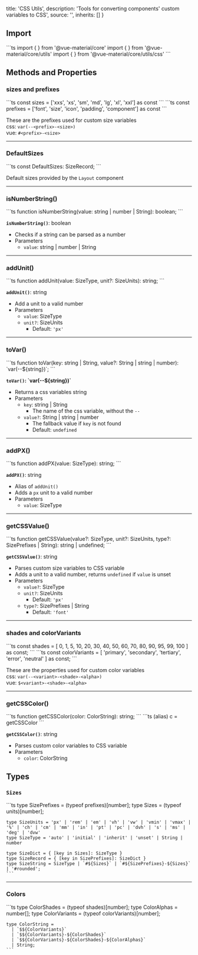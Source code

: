 
  title: 'CSS Utils',
  description: 'Tools for converting components\' custom variables to CSS',
  source: '',
  inherits: []
}

## Import

<Preview>
  <CodeHighlight>
    ```ts
    import { <fn> } from '@vue-material/core'
    import { <fn> } from '@vue-material/core/utils'
    import { <fn> } from '@vue-material/core/utils/css'
    ```
  </CodeHighlight>
</Preview>

## Methods and Properties

### sizes and prefixes

<Preview>
  <CodeHighlight>
    ```ts
    const sizes = ['xxs', 'xs', 'sm', 'md', 'lg', 'xl', 'xxl'] as const
    ```
  </CodeHighlight>
    <CodeHighlight>
    ```ts
    const prefixes = ['font', 'size', 'icon', 'padding', 'component'] as const
    ```
  </CodeHighlight>
</Preview>

These are the prefixes used for custom size variables\
css: `var(--<prefix>-<size>)`\
vue: `#<prefix>-<size>`

---

### DefaultSizes

<Preview>
  <CodeHighlight>
    ```ts
    const DefaultSizes: SizeRecord;
    ```
  </CodeHighlight>
</Preview>

Default sizes provided by the `Layout` component

---

### isNumberString()

<Preview>
  <CodeHighlight>
    ```ts
    function isNumberString(value: string | number | String): boolean;
    ```
  </CodeHighlight>
</Preview>

**`isNumberString()`**: boolean
- Checks if a string can be parsed as a number
- Parameters
  - `value`: string | number | String

---

### addUnit()

<Preview>
  <CodeHighlight>
    ```ts
    function addUnit(value: SizeType, unit?: SizeUnits): string;
    ```
  </CodeHighlight>
</Preview>

**`addUnit()`**: string
- Add a unit to a valid number
- Parameters
  - `value`: SizeType
  - `unit?`: SizeUnits
    - Default: `'px'`

---

### toVar()

<Preview>
  <CodeHighlight>
    ```ts
    function toVar(key: string | String, value?: String | string | number): `var(--${string})`;
    ```
  </CodeHighlight>
</Preview>

**`toVar()`: \`var(--$\{string})\`**
- Returns a css variables string
- Parameters
  - `key`: string | String
    - The name of the css variable, without the `--` 
  - `value?`: String | string | number
    - The fallback value if `key` is not found
    - Default: `undefined`

---

### addPX()

<Preview>
  <CodeHighlight>
    ```ts
    function addPX(value: SizeType): string;
    ```
  </CodeHighlight>
</Preview>

**`addPX()`**: string
- Alias of `addUnit()`
- Adds a `px` unit to a valid number
- Parameters
  - `value`: SizeType

---

### getCSSValue()

<Preview>
  <CodeHighlight>
    ```ts
    function getCSSValue(value?: SizeType, unit?: SizeUnits, type?: SizePrefixes | String): string | undefined;
    ```
  </CodeHighlight>
</Preview>

**`getCSSValue()`**: string
- Parses custom size variables to CSS variable
- Adds a unit to a valid number, returns `undefined` if `value` is unset
- Parameters
  - `value?`: SizeType
  - `unit?`: SizeUnits
    - Default: `'px'`
  - `type?`: SizePrefixes | String
    - Default: `'font'`

---

### shades and colorVariants

<Preview>
  <CodeHighlight>
    ```ts
    const shades = [
      0, 1, 5, 10, 20, 30, 40, 50, 60, 70, 80, 90, 95, 99, 100
    ] as const;
    ```
  </CodeHighlight>
  <CodeHighlight>
    ```ts
    const colorVariants = [
      'primary', 'secondary', 'tertiary', 'error', 'neutral'
    ] as const;
    ```
  </CodeHighlight>
</Preview>

These are the properties used for custom color variables\
css: `var(--<variant>-<shade>-<alpha>)`\
vue: `$<variant>-<shade>-<alpha>`

---

### getCSSColor()

<Preview>
  <CodeHighlight>
    ```ts
    function getCSSColor(color: ColorString): string;
    ```
  </CodeHighlight>
  <CodeHighlight>
    ```ts
    (alias) c = getCSSColor
    ```
  </CodeHighlight>
</Preview>

**`getCSSColor()`**: string
- Parses custom color variables to CSS variable
- Parameters
  - `color`: ColorString

## Types

### `Sizes` 

<Preview>
  <CodeHighlight>
    ```ts
    type SizePrefixes = (typeof prefixes)[number];
    type Sizes = (typeof units)[number];

    type SizeUnits = 'px' | 'rem' | 'em' | 'vh' | 'vw' | 'vmin' | 'vmax' | '%' | 'ch' | 'cm' | 'mm' | 'in' | 'pt' | 'pc' | 'dvh' | 's' | 'ms' | 'deg' | 'dvw'
    type SizeType = 'auto' | 'initial' | 'inherit' | 'unset' | String | number

    type SizeDict = { [key in Sizes]: SizeType }
    type SizeRecord = { [key in SizePrefixes]: SizeDict }
    type SizeString = SizeType | `#${Sizes}` | `#${SizePrefixes}-${Sizes}` | '#rounded';
    ```
  </CodeHighlight>
</Preview>

---

### Colors

<Preview> 
  <CodeHighlight>
    ```ts
    type ColorShades = (typeof shades)[number];
    type ColorAlphas = number[];
    type ColorVariants = (typeof colorVariants)[number];

    type ColorString = 
      | `$${ColorVariants}`
      | `$${ColorVariants}-${ColorShades}`
      | `$${ColorVariants}-${ColorShades}-${ColorAlphas}`
      | String;
    ```
  </CodeHighlight>
</Preview>  


